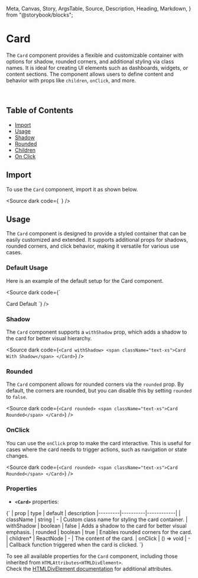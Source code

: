   Meta,
  Canvas,
  Story,
  ArgsTable,
  Source,
  Description,
  Heading,
  Markdown,
} from "@storybook/blocks";

<Meta title="Card docs" of={CardStories} />

# Card

The `Card` component provides a flexible and customizable container with options for shadow, rounded corners, and additional styling via class names. It is ideal for creating UI elements such as dashboards, widgets, or content sections. The component allows users to define content and behavior with props like `children`, `onClick`, and more.

<br />

## Table of Contents

- [Import](#import)
- [Usage](#usage)
- [Shadow](#shadow)
- [Rounded](#rounded)
- [Children](#children)
- [On Click](#on-click)

## Import

To use the `Card` component, import it as shown below.

<Source dark code={`
`} />

## Usage

The `Card` component is designed to provide a styled container that can be easily customized and extended. It supports additional props for shadows, rounded corners, and click behavior, making it versatile for various use cases.

### Default Usage

Here is an example of the default setup for the Card component.

<div class="custom-canvas full">
  <Story of={CardStories.CardDefault} />
</div>

<Source dark code={`

<Card>
  <span className="text-xs">Card Default</span>
</Card>
`} />

### Shadow

The `Card` component supports a `withShadow` prop, which adds a shadow to the card for better visual hierarchy.

<div class="custom-canvas full">
  <Story of={CardStories.CardShadow} />
</div>

<Source dark code={`
<Card withShadow>
  <span className="text-xs">Card With Shadow</span>
</Card>
`} />

### Rounded

The `Card` component allows for rounded corners via the `rounded` prop. By default, the corners are rounded, but you can disable this by setting `rounded` to `false`.

<div class="custom-canvas full">
  <Story of={CardStories.CardRounded} />
</div>

<Source dark code={`
<Card rounded>
  <span className="text-xs">Card Rounded</span>
</Card>
`} />

### OnClick

You can use the `onClick` prop to make the card interactive. This is useful for cases where the card needs to trigger actions, such as navigation or state changes.

<div class="custom-canvas full">
  <Story of={CardStories.CardOnClick} />
</div>

<Source dark code={`
<Card rounded>
  <span className="text-xs">Card Rounded</span>
</Card>
`} />

### Properties

- **`<Card>`** properties:

<Markdown>
  {`
| prop    | type     | default    | description 
|---------|----------|------------|
| className | string | - | Custom class name for styling the card container. 
| withShadow | boolean | false | Adds a shadow to the card for better visual emphasis. 
| rounded | boolean | true | Enables rounded corners for the card. 
| children* | ReactNode | - | The content of the card. 
| onClick | () => void | - | Callback function triggered when the card is clicked. 
`}
</Markdown>

To see all available properties for the `Card` component, including those inherited from `HTMLAttributes<HTMLDivElement>`.<br />
Check the [HTMLDivElement documentation](https://developer.mozilla.org/en-US/docs/Web/API/HTMLDivElement) for additional attributes.